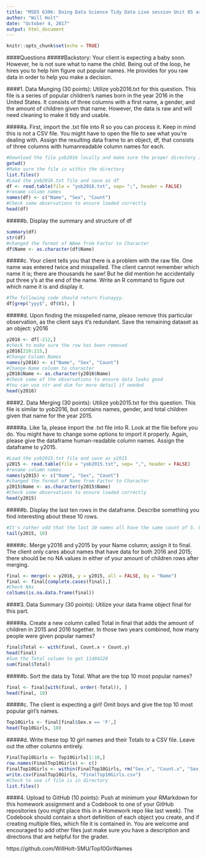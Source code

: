 ---
title: "MSDS 6306: Doing Data Science Tidy Data Live session Unit 05 assignment"
author: "Will Holt"
date: "October 4, 2017"
output: html_document
---

```{r setup, include=FALSE}
knitr::opts_chunk$set(echo = TRUE)
```

####Questions
#####Backstory: 
Your client is expecting a baby soon. However, he is not sure what to name the child. Being out of the loop, he hires you to help him figure out popular names. He provides for you raw data in order to help you make a decision.

####1. Data Munging (30 points): Utilize yob2016.txt for this question. This file is a series of popular children's names born in the year 2016 in the United States. It consists of three columns with a first name, a gender, and the amount of children given that name. However, the data is raw and will need cleaning to make it tidy and usable.

#####a. First, import the .txt file into R so you can process it. Keep in mind this is not a CSV file. You might have to open the file to see what you're dealing with. Assign the resulting data frame to an object, df, that consists of three columns with humanreadable column names for each.

```{r}
#Download the file yob2016 locally and make sure the proper directory is established
getwd()
#Make sure the file is within the directory
list.files()
#Load the yob2016.txt file and save as df
df <- read.table(file = "yob2016.txt", sep= ";", header = FALSE)
#rename column names
names(df) <- c("Name", "Sex", "Count")
#Check some observations to ensure loaded correctly
head(df)
```

#####b. Display the summary and structure of df

```{r}
summary(df)
str(df)
#changed the format of NAme from Factor to Character
df$Name <- as.character(df$Name)
```

#####c. Your client tells you that there is a problem with the raw file. One name was entered twice and misspelled. The client cannot remember which name it is; there are thousands he saw! But he did mention he accidentally put three y's at the end of the name. Write an R command to figure out which name it is and display it.

```{r}
#The following code should return Fionayyy.
df[grep("yyy$", df$V1), ]
```

#####d. Upon finding the misspelled name, please remove this particular observation, as the client says it's redundant. Save the remaining dataset as an object: y2016

```{r}
y2016 <- df[-212,]
#check to make sure the row has been removed
y2016[210:215,]
#Change Column Names
names(y2016) <- c("Name", "Sex", "Count")
#Change Name column to character
y2016$Name <- as.character(y2016$Name)
#check some of the observations to ensure data looks good
#You can use str and dim for more detail if needed
head(y2016)
```

####2. Data Merging (30 points): Utilize yob2015.txt for this question. This file is similar to yob2016, but contains names, gender, and total children given that name for the year 2015.

#####a. Like 1a, please import the .txt file into R. Look at the file before you do. You might have to change some options to import it properly. Again, please give the dataframe human-readable column names. Assign the dataframe to y2015.

```{r}
#Load the yob2015.txt file and save as y2015
y2015 <- read.table(file = "yob2015.txt", sep= ",", header = FALSE)
#rename column names
names(y2015) <- c("Name", "Sex", "Count")
#changed the format of Name from Factor to Character
y2015$Name <- as.character(y2015$Name)
#Check some observations to ensure loaded correctly
head(y2015)
```

#####b. Display the last ten rows in the dataframe. Describe something you find interesting about these 10 rows.

```{r}
#It's rather odd that the last 10 names all have the same count of 5. One would think this would vary.
tail(y2015, 10)
```

#####c. Merge y2016 and y2015 by your Name column; assign it to final. The client only cares about names that have data for both 2016 and 2015; there should be no NA values in either of your amount of children rows after merging.

```{r}
final <- merge(x = y2016, y = y2015, all = FALSE, by = "Name")
final <- final[complete.cases(final),]
#Check NAs
colSums(is.na.data.frame(final))
```


####3. Data Summary (30 points): Utilize your data frame object final for this part.

#####a. Create a new column called Total in final that adds the amount of children in 2015 and 2016 together. In those two years combined, how many people were given popular names?

```{r}
final$Total <- with(final, Count.x + Count.y)
head(final)
#Sum the Total column to get 11404228
sum(final$Total)
```

#####b. Sort the data by Total. What are the top 10 most popular names?

```{r}
final <- final[with(final, order(-Total)), ]
head(final, 10)
```


#####c. The client is expecting a girl! Omit boys and give the top 10 most popular girl's names.

```{r}
Top10Girls <- final[final$Sex.x == 'F',]
head(Top10Girls, 10)
```

#####d. Write these top 10 girl names and their Totals to a CSV file. Leave out the other columns entirely.

```{r}
FinalTop10Girls <- Top10Girls[1:10,]
row.names(FinalTop10Girls) <- c()
FinalTop10Girls <- within(FinalTop10Girls, rm("Sex.x", "Count.x", "Sex.y", "Count.y"))
write.csv(FinalTop10Girls, "FinalTop10Girls.csv")
#Check to see if file is in directory
list.files()
```


####4. Upload to GitHub (10 points): 
Push at minimum your RMarkdown for this homework assignment and a Codebook to one of your GitHub repositories (you might place this in a Homework repo like last week). The Codebook should contain a short definition of each object you create, and if creating multiple files, which file it is contained in. You are welcome and encouraged to add other files just make sure you have a description and directions that are helpful for the grader.

https://github.com/WillHolt-SMU/Top10GirlNames